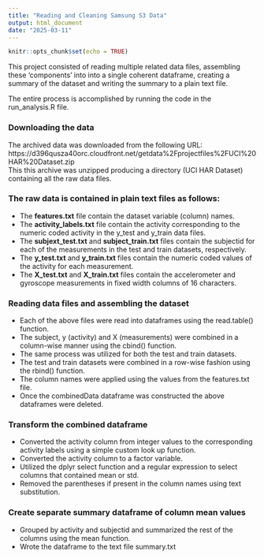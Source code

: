 ```yaml
---
title: "Reading and Cleaning Samsung S3 Data"
output: html_document
date: "2025-03-11"
---
```


```r
knitr::opts_chunk$set(echo = TRUE)
```
This project consisted of reading multiple related data files, assembling these 'components' into into a single coherent dataframe, creating a summary of the dataset and writing the summary to a plain text file.

The entire process is accomplished by running the code in the run_analysis.R file.

### Downloading the data
The archived data was downloaded from the following URL:  
https://d396qusza40orc.cloudfront.net/getdata%2Fprojectfiles%2FUCI%20HAR%20Dataset.zip  
This this archive was unzipped producing a directory (UCI HAR Dataset) containing all the raw data files.

### The raw data is contained in plain text files as follows:  
- The **features.txt** file contain the dataset variable (column) names. 
- The **activity_labels.txt** file contain the activity corresponding to the numeric coded activity in the y_test and y_train data files.  
- The **subjext_test.txt** and **subject_train.txt** files contain the subjectid for each of the measurements in the test and train datasets, respectively.  
- The **y_test.txt** and **y_train.txt** files contain the numeric coded values of the activity for each measurement.  
- The **X_test.txt** and **X_train.txt** files contain the accelerometer and gyroscope measurements in fixed width columns of 16 characters.

### Reading data files and assembling the dataset
- Each of the above files were read into dataframes using the read.table() function.  
- The subject, y (activity) and X (measurements) were combined in a column-wise manner using the cbind() function.
- The same process was utilized for both the test and train datasets.  
- The test and train datasets were combined in a row-wise fashion using the rbind() function.  
- The column names were applied using the values from the features.txt file. 
- Once the combinedData dataframe was constructed the above dataframes were deleted.  

### Transform the combined dataframe
- Converted the activity column from integer values to the corresponding activity labels using a simple custom look up function.  
- Converted the activity column to a factor variable.  
- Utilized the dplyr select function and a regular expression to select columns that contained mean or std.  
- Removed the parentheses if present in the column names using text substitution.  

### Create separate summary dataframe of column mean values
- Grouped by activity and subjectid and summarized the rest of the columns using the mean function. 
- Wrote the dataframe to the text file summary.txt




